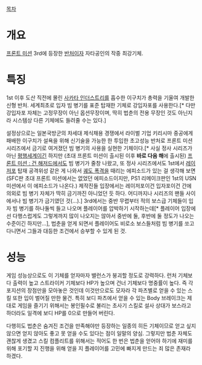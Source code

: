[[목차]]
= 개요 =
[[프론트 미션]] 3rd에 등장한 [[반처]]이자 자타공인의 작중 최강기체.

= 특징 =
1st 이후 도산 직전에 몰린 [[사카타 인더스트리]]를 흡수한 이구치가 총력을 기울여 개발한 신형 반처. 세계최초로 입자 빔 병기를 표준 탑재한 기체로 강입자포를 사용한다.[* 다만 강입자포 자체는 고정무장이 아닌 옵션무장이며, 딱히 법춘의 전용 무장인 것도 아닌지라 시스템상 다른 기체에도 들려줄 수는 있다.]

설정상으로는 일본국방군의 차세대 제식채용 경쟁에서 라이벌 기업 키리시마 중공에게 패배한 이구치가 설욕을 위해 신기술을 가능한 한 투입한 초고성능 반처로 프론트 미션 시리즈에서 금기로 여겨졌던 빔 병기의 사용을 실현한 기체이다.[* 사실 정사 시리즈가 아닌 [[평행세계]]이긴 하지만 (초대 프론트 미션이 출시된 이후 '''바로 다음 해'''에 출시된) [[프론트 미션 : 건 해저드]]에서도 빔 병기가 줄창 나왔고, 또 정사 시리즈에서도 1st에서 [[레이저포]] 탑재 공격위성 같은 게 나와서 [[궤도 폭격]]을 때리는 에피소드가 있는 걸 생각해 보면(SFC판 초대 프론트 미션에서는 없었던 에피소드이지만, PS1 리메이크판인 1st의 USN 미션에서 이 에피소드가 나온다.) 제작진들 입장에서는 레이저포이건 입자포이건 간에 의외로 빔 병기 자체가 딱히 금기까진 아니었던 듯 하다. 어디까지나 시리즈의 팬들 사이에서나 빔 병기가 금기였던 것(…).] 3rd에서는 중반 무렵부터 적의 보스급 기체들이 입자 빔 병기를 하나둘씩 들고 나오며 플레이어를 압박하기 시작하는데[* 플레이어 입장에선 다행스럽게도 그렇게까지 많이 나오지는 않아서 중반에 둘, 후반에 둘 정도가 나오는 수준이긴 하지만…], 법춘을 얻게 되면서 플레이어도 비로소 보스들처럼 빔 병기를 쏘고 다니면서 그들과 대등한 조건에서 승부할 수 있게 된 것.

= 성능 =
게임 성능상으로도 이 기체를 얻자마자 밸런스가 붕괴할 정도로 강력하다. 런처 기체보다 출력이 높고 스트라이커 기체보다 HP가 높으며 건너 기체보다 명중률이 높다. 즉 각 포지션의 장점만을 모아놓은 것인데 이것만으로도 모자라 각 파츠별로 얻을 수 있는 스킬 또한 입이 벌어질 만한 물건. 특히 보디 파츠에서 얻을 수 있는 Body 브레이크는 제대로 게임을 즐기기 위해서는 봉인필수로 불리는 초사기 스킬로 설사 상대가 보스라고 하더라도 일격에 보디 HP를 0으로 만들어 버린다.

다행히도 법춘은 숨겨진 조건을 만족해야만 등장하는 일종의 히든 기체이므로 얻고 싶지 않으면 얻지 않아도 좋고 못 얻을 수도 있다는 점이 일말의 양심. 그렇지만 법춘 자체도 괜찮게 생겼고 스킬 컴플리트를 위해서는 적어도 한 번은 법춘을 얻어야 하기에 재미를 위해 포기할 지 진행을 위해 얻을 지 플레이어를 고민에 빠지게 만드는 죄 많은 존재라 하겠다.
